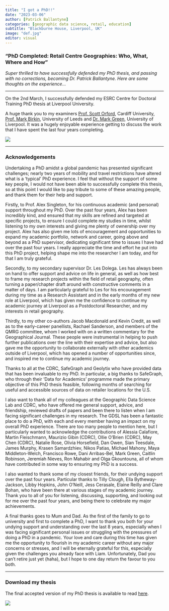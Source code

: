 ```yaml
---
title: "I got a PhD!!"
date: "2023-03-06"
author: [Patrick Ballantyne]
categories: [geographic data science, retail, education]
subtitle: "Blackburne House, Liverpool, UK"
image: "def.jpg"
editor: visual
---
```


### "PhD Completed: Retail Centre Geographies: Who, What, Where and How"

*Super thrilled to have successfully defended my PhD thesis, and passing with no corrections, becoming Dr. Patrick Ballantyne. Here are some thoughts on the experience...*

------------------------------------------------------------------------

On the 2nd March, I successfully defended my ESRC Centre for Doctoral Training PhD thesis at Liverpool University.

A huge thank you to my examiners [Prof. Scott Orford](https://www.cardiff.ac.uk/people/view/363271-orford-scott), Cardiff University, [Prof. Mark Birkin](https://environment.leeds.ac.uk/geography/staff/1005/professor-mark-birkin), University of Leeds and [Dr. Mark Green](https://www.liverpool.ac.uk/environmental-sciences/staff/mark-green/), University of Liverpool. It was a hugely enjoyable experience getting to discuss the work that I have spent the last four years completing.

![](def.jpg)

------------------------------------------------------------------------

### Acknowledgements

Undertaking a PhD amidst a global pandemic has presented significant challenges; nearly two years of mobility and travel restrictions have altered what is a 'typical' PhD experience. I feel that without the support of some key people, I would not have been able to successfully complete this thesis, so at this point I would like to pay tribute to some of these amazing people, and thank them for their help and support.

Firstly, to Prof. Alex Singleton, for his continuous academic (and personal) support throughout my PhD. Over the past four years, Alex has been incredibly kind, and ensured that my skills are refined and targeted at specific projects, to ensure I could complete my studies in time, whilst listening to my own interests and giving me plenty of ownership over my project. Alex has also given me lots of encouragement and opportunities to expand my academic portfolio, network and career, going above and beyond as a PhD supervisor, dedicating significant time to issues I have had over the past four years. I really appreciate the time and effort he put into this PhD project, helping shape me into the researcher I am today, and for that I am truly grateful.

Secondly, to my secondary supervisor Dr. Les Dolega. Les has always been on hand to offer support and advice on life in general, as well as how best to frame my research projects within the field of retail geography, often turning a paper/chapter draft around with constructive comments in a matter of days. I am particularly grateful to Les for his encouragement during my time as a Research Assistant and in the early months of my new role at Liverpool, which has given me the confidence to continue my academic journey at Liverpool as a Postdoctoral Researcher, and my interests in retail geography.

Thirdly, to my other co-authors Jacob Macdonald and Kevin Credit, as well as to the early-career panellists, Rachael Sanderson, and members of the QMRG committee, whom I worked with on a written commentary for the Geographical Journal. These people were instrumental in helping to push further publications over the line with their expertise and advice, but also gave me the opportunity to collaborate externally with other academics outside of Liverpool, which has opened a number of opportunities since, and inspired me to continue my academic journey.

Thanks to all at the CDRC, SafeGraph and Geolytix who have provided data that has been invaluable to my PhD. In particular, a big thanks to SafeGraph, who through their 'Data for Academics' programme made the primary objective of this PhD thesis feasible, following months of searching for useful and accessible sources of data on retailer locations for the U.S.

I also want to thank all of my colleagues at the Geographic Data Science Lab and CDRC, who have offered me general support, advice, and friendship, reviewed drafts of papers and been there to listen when I am facing significant challenges in my research. The GDSL has been a fantastic place to do a PhD, with each and every member having an impact on my overall PhD experience. There are too many people to mention here, but I particularly wanted to acknowledge the contributions of Alessia Calafiore, Martin Fleischmann, Maurizio Gibin (CDRC), Ollie O'Brien (CDRC), May Chen (CDRC), Natalie Rose, Olivia Horsefield, Dan Owen, Sian Teesdale, James Murphy, Krasen Samardzhiev, Nikos Patias, Michael Mahony, Maya Middleton-Welch, Francisco Rowe, Dani Arribas-Bel, Mark Green, Caitlin Robinson, Jeremiah Nieves, Ron Mahabir and Olga Gkountouna, all of whom have contributed in some way to ensuring my PhD is a success.

I also wanted to thank some of my closest friends, for their undying support over the past four years. Particular thanks to Tilly Clough, Ella Bytheway-Jackson, Libby Hopkins, John O'Neill, Jess Cerasale, Elaine Reilly and Clare Bohan, who have been there at various stages of my academic journey. Thank you to all of you for listening, discussing, supporting, and looking out for me over the past four years, and being there to celebrate my major achievements.

A final thanks goes to Mum and Dad. As the first of the family to go to university and first to complete a PhD, I want to thank you both for your undying support and understanding over the last 8 years, especially when I was facing significant personal issues or struggling with the pressures of doing a PhD in a pandemic. Your love and care during this time has given me the opportunity to flourish in my academic career without any major concerns or stresses, and I will be eternally grateful for this, especially given the challenges you already face with Liam. Unfortunately, Dad you can't retire just yet (haha), but I hope to one day return the favour to you both.

------------------------------------------------------------------------

### Download my thesis

The final accepted version of my PhD thesis is available to read [here](Ballantyne-Thesis-Final.pdf).

![](thesis.jpg)
